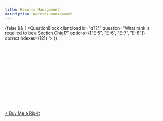 ```yaml
---
title: Records Management
description: Records Management
---
```



{false && (
  <QuestionBlock
    client:load
    id="q???"
    question="What rank is required to be a Section Chief?"
    options={["E-5", "E-6", "E-7", "E-8"]}
    correctIndexes={[2]}
  />
)}

<div className="space-y-1 max-w-none">
  <QuestionBlock
    client:load
    id="q1"
    question="Ensuring proper collection, preservation, and safeguarding of federal records is the responsibility of _____."
    options={["Unit Commanders", "Unit Records Managers", "Base Records Managers", "All Department of the Air Force Personnel (military, civilians, contractors)"]}
    correctIndexes={[3]}
  />
<br />
  <QuestionBlock
    client:load
    id="q2"
    question="Which statement is NOT true as it pertains to maintaining an effective records management program?"
    options={["It's used to preserve our nation's history.", "It assists with mission planning and operations", "It allows for informed decision making at all levels within the chain.", "Individuals cannot be held liable for records not properly maintained/disposed of."]}
    correctIndexes={[3]}
  />
<br />
  <QuestionBlock
    client:load
    id="q3"
    question="Which of the following documents are considered a record?"
    options={["Routing Slip", "Air Force Times", "CMSAF Post on Twitter", "Signed Appointment Letter", "Selfie with the First Sergeant", "AF Achievement Medal with Order Number"]}
    correctIndexes={[2,3,5]}
  />
<br />
  <QuestionBlock
    client:load
    id="q4"
    question="This type of document is created or received during peacetime, wartime, or contingency operations and once released it cannot be altered."
    options={["Draft", "Record", "Non-Record", "Personal Record"]}
    correctIndexes={[1]}
  />
<br />
  <QuestionBlock
    client:load
    id="q5"
    question="Which of the following statements most accurately describes a permanent record?"
    options={["Destroyed after a specific time period", "Has enduring historical value", "Held anywhere from 1 day to 100 years", "Kept forever", "Transferred to National Archives for preservation", "The vast majority of Air Force records"]}
    correctIndexes={[1,3,4]}
  />
<br />
    <QuestionBlock
    client:load
    id="q6"
    question="Emergency Operating records and Legal and Financial Rights records are considered _____."
    options={["Non-Records", "Essential Records", "Temporary Records", "Operational Records"]}
    correctIndexes={[1]}
  />
<br />
  <QuestionBlock
    client:load
    id="q7"
    question="Which of the following shows the record lifecycle phases in the appropriate sequence?"
    options={["Creation, Maintenance and Use, Disposition", "Maintenance and Use, Creation, Disposition", "Disposition, Creation, Maintenance and Use", "Maintenance and Use, Disposition, Creation"]}
    correctIndexes={[0]}
  />
<br />
  <QuestionBlock
    client:load
    id="q8"
    question="To be considered an official record the document must be _____."
    options={["drafted and routed", "filed, used, or printed", "signed, approved, or relesased", "retrieved, disseminated, or duplicated"]}
    correctIndexes={[2]}
  />
<br />
  <QuestionBlock
    client:load
    id="q9"
    question="An action that requires you to search for information and prevent it from being destroyed until the freeze is lifted is known as a _____."
    options={["Records Hold", "Litigation Hold", "Litigation Freeze", "Records Discovery"]}
    correctIndexes={[1]}
  />
<br />
  <QuestionBlock
    client:load
    id="q10"
    question="At a minimum, members leaving federal service require permission from their records professional to remove documents, with the exception of _____."
    options={["Extra Copies", "Non-Records", "Official Records", "Personal Documents"]}
    correctIndexes={[3]}
  />
<br />
  <QuestionBlock
    client:load
    id="q11"
    question="When responding to litigation holds, FOIA requests, investigations, or inquiries you must provide all responsive _____."
    options={["messages", "messages and emojis", "messages and attachments", "messages, attachments, and emojis"]}
    correctIndexes={[3]}
  />
<br />
  <QuestionBlock
    client:load
    id="q12"
    question="Once texts or electronic messages are assessed as being official records, how long do you have to transfer them to the office repository?"
    options={["24 hours", "48 hours", "5 duty days", "10 duty days"]}
    correctIndexes={[1]}
  />
</div>

---

<div style={{
  marginTop: '3rem',
  textAlign: 'center'
}}>
  <a
    href="https://coff.ee/qtcbt"
    target="_blank"
    rel="noopener noreferrer"
    style={{
      display: 'inline-block',
      padding: '0.5rem 1rem',
      backgroundColor: '#00308F',
      color: '#000',
      fontWeight: 'bold',
      borderRadius: '0.375rem',
      textDecoration: 'none'
    }}
  >
    ⚡ Buy Me a Rip-It
  </a>
</div>
